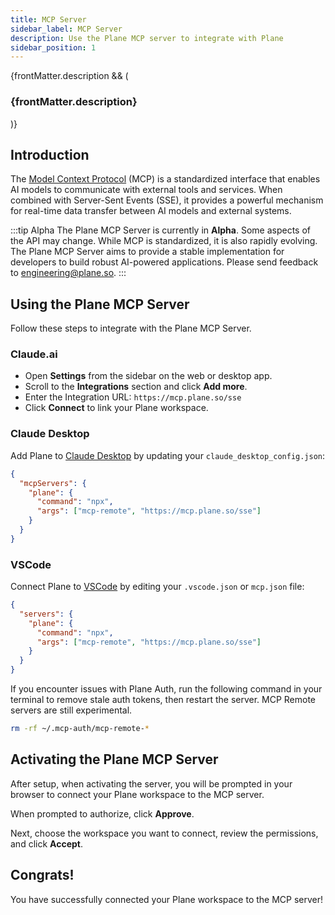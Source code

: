 ```yaml
---
title: MCP Server
sidebar_label: MCP Server
description: Use the Plane MCP server to integrate with Plane
sidebar_position: 1
---
```


{frontMatter.description && (

<h3 className="description">{frontMatter.description}</h3>
)}

## Introduction

The [Model Context Protocol](https://modelcontextprotocol.io/overview) (MCP) is a
standardized interface that enables AI models to communicate with external tools and
services. When combined with Server-Sent Events (SSE), it provides a powerful
mechanism for real-time data transfer between AI models and external systems.

:::tip Alpha
The Plane MCP Server is currently in **Alpha**. Some aspects of the API may change.
While MCP is standardized, it is also rapidly evolving. The Plane MCP Server aims to
provide a stable implementation for developers to build robust AI-powered
applications. Please send feedback to engineering@plane.so.
:::

## Using the Plane MCP Server

Follow these steps to integrate with the Plane MCP Server.

### Claude.ai

- Open **Settings** from the sidebar on the web or desktop app.
- Scroll to the **Integrations** section and click **Add more**.
- Enter the Integration URL: `https://mcp.plane.so/sse`
- Click **Connect** to link your Plane workspace.

### Claude Desktop

Add Plane to [Claude Desktop](https://modelcontextprotocol.io/quickstart/user) by
updating your `claude_desktop_config.json`:

```json
{
  "mcpServers": {
    "plane": {
      "command": "npx",
      "args": ["mcp-remote", "https://mcp.plane.so/sse"]
    }
  }
}
```

### VSCode

Connect Plane to [VSCode](https://code.visualstudio.com/docs/copilot/chat/mcp-servers#_add-an-mcp-server)
by editing your `.vscode.json` or `mcp.json` file:

```json
{
  "servers": {
    "plane": {
      "command": "npx",
      "args": ["mcp-remote", "https://mcp.plane.so/sse"]
    }
  }
}
```

If you encounter issues with Plane Auth, run the following command in your terminal to
remove stale auth tokens, then restart the server. MCP Remote servers are still
experimental.

```bash
rm -rf ~/.mcp-auth/mcp-remote-*
```

## Activating the Plane MCP Server

After setup, when activating the server, you will be prompted in your browser to
connect your Plane workspace to the MCP server.

When prompted to authorize, click **Approve**.

Next, choose the workspace you want to connect, review the permissions, and click
**Accept**.

## Congrats!

You have successfully connected your Plane workspace to the MCP server!
